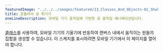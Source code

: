 ---
featuredImage: "../../../images/featured/13_Classes_And_Objects-01_Shake_Ball_Bounce-thumbnail.png"
title: 흔들어서 공 튀기기
oneLineDescription: 모바일 기기 움직임에 기반한 공 움직임 애니메이션입니다.
---

<a href="/reference/#/p5/class/" target="_blank">클래스</a>를 사용하여, 
모바일 기기의 기울기에 반응하여 캔버스 내에서 움직이는 원들의 집합을 생성할 수 있습니다. 
이 스케치를 표시하려면 모바일 기기에서 이 페이지를 열어야 합니다.